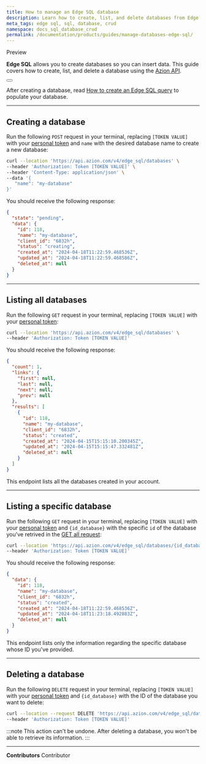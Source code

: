 ```yaml
---
title: How to manage an Edge SQL database
description: Learn how to create, list, and delete databases from Edge SQL using the Azion REST API.
meta_tags: edge sql, sql, database, crud
namespace: docs_sql_database_crud
permalink: /documentation/products/guides/manage-databases-edge-sql/
---
```



<Badge variant="accent">
  Preview
</Badge>

**Edge SQL** allows you to create databases so you can insert data. This guide covers how to create, list, and delete a database using the [Azion API](https://api.azion.com).

<Button href="/en/documentation/products/store/edge-sql/" text="go to Edge SQL reference" variant="secondary"></Button>

After creating a database, read [How to create an Edge SQL query](/en/documentation/products/guides/create-query-edge-sql/) to populate your database.

---

## Creating a database

Run the following `POST` request in your terminal, replacing `[TOKEN VALUE]` with your [personal token](/en/documentation/products/guides/personal-tokens/) and `name` with the desired database name to create a new database:

```bash
curl --location 'https://api.azion.com/v4/edge_sql/databases' \
--header 'Authorization: Token [TOKEN VALUE]' \
--header 'Content-Type: application/json' \
--data '{
   "name": "my-database"
}'
```

You should receive the following response:

```json
{
  "state": "pending",
  "data": {
    "id": 118,
    "name": "my-database",
    "client_id": "6832h",
    "status": "creating",
    "created_at": "2024-04-18T11:22:59.468536Z",
    "updated_at": "2024-04-18T11:22:59.468586Z",
    "deleted_at": null
  }
}
```

---

## Listing all databases

Run the following `GET` request in your terminal, replacing `[TOKEN VALUE]` with your [personal token](/en/documentation/products/guides/personal-tokens/):

```bash
curl --location 'https://api.azion.com/v4/edge_sql/databases' \
--header 'Authorization: Token [TOKEN VALUE]'
```

You should receive the following response:

```json
{
  "count": 1,
  "links": {
    "first": null,
    "last": null,
    "next": null,
    "prev": null
  },
  "results": [
    {
      "id": 118,
      "name": "my-database",
      "client_id": "6832h",
      "status": "created",
      "created_at": "2024-04-15T15:15:10.200345Z",
      "updated_at": "2024-04-15T15:15:47.332481Z",
      "deleted_at": null
    }
  ]
}
```

This endpoint lists all the databases created in your account.

---

## Listing a specific database

Run the following `GET` request in your terminal, replacing `[TOKEN VALUE]` with your [personal token](/en/documentation/products/guides/personal-tokens/) and `{id_database}` with the specific `id` of the database you've retrived in the [GET all request](#listing-all-databases):

```bash
curl --location 'https://api.azion.com/v4/edge_sql/databases/{id_database}' \
--header 'Authorization: Token [TOKEN VALUE]'
```

You should receive the following response:

```json
{
  "data": {
    "id": 118,
    "name": "my-database",
    "client_id": "6832h",
    "status": "created",
    "created_at": "2024-04-18T11:22:59.468536Z",
    "updated_at": "2024-04-18T11:23:18.492883Z",
    "deleted_at": null
  }
}
```

This endpoint lists only the information regarding the specific database whose ID you've provided.

---

## Deleting a database

Run the following `DELETE` request in your terminal, replacing `[TOKEN VALUE]` with your [personal token](/en/documentation/products/guides/personal-tokens/) and `{id_database}` with the ID of the database you want to delete:

```bash
curl --location --request DELETE 'https://api.azion.com/v4/edge_sql/databases/{id_database}' \
--header 'Authorization: Token [TOKEN VALUE]'
```

:::note
This action can't be undone. After deleting a database, you won't be able to retrieve its information.
:::



---


**Contributors** <ContributorList>Contributor</ContributorList>